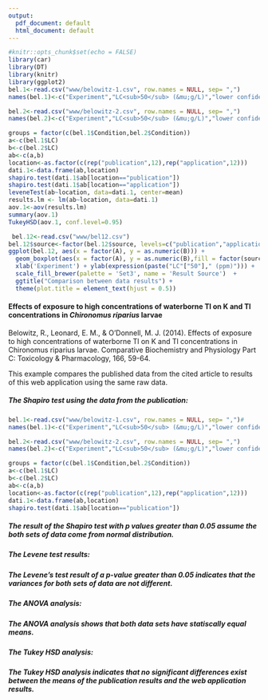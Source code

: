 ```yaml
---
output:
  pdf_document: default
  html_document: default
---
```


```r
#knitr::opts_chunk$set(echo = FALSE)
library(car)
library(DT)
library(knitr)
library(ggplot2)
bel.1<-read.csv("www/belowitz-1.csv", row.names = NULL, sep= ",")
names(bel.1)<-c("Experiment","LC<sub>50</sub> (&mu;g/L)","lower confidence limit (&mu;g/L)","upper confidence limit (&mu;g/L)")

bel.2<-read.csv("www/belowitz-2.csv", row.names = NULL, sep= ",")
names(bel.2)<-c("Experiment","LC<sub>50</sub> (&mu;g/L)","lower confidence limit (&mu;g/L)","upper confidence limit (&mu;g/L)")

groups = factor(c(bel.1$Condition,bel.2$Condition))
a<-c(bel.1$LC)
b<-c(bel.2$LC)
ab<-c(a,b)
location<-as.factor(c(rep("publication",12),rep("application",12)))
dati.1<-data.frame(ab,location)
shapiro.test(dati.1$ab[location=="publication"])
shapiro.test(dati.1$ab[location=="application"])
leveneTest(ab~location, data=dati.1, center=mean)
results.lm <- lm(ab~location, data=dati.1)
aov.1<-aov(results.lm)
summary(aov.1)
TukeyHSD(aov.1, conf.level=0.95)

 bel.12<-read.csv("www/bel12.csv")
bel.12$source<-factor(bel.12$source, levels=c("publication","application"))
ggplot(bel.12, aes(x = factor(A), y = as.numeric(B))) +
  geom_boxplot(aes(x = factor(A), y = as.numeric(B),fill = factor(source))) +
  xlab('Experiment') + ylab(expression(paste("LC"["50"]," (ppm)"))) +
  scale_fill_brewer(palette = 'Set3', name = 'Result Source')  + 
  ggtitle("Comparison between data results") +
  theme(plot.title = element_text(hjust = 0.5))
```

#### Effects of exposure to high concentrations of waterborne Tl on K and Tl concentrations in <i>Chironomus riparius</i> larvae

Belowitz, R., Leonard, E. M., & O'Donnell, M. J. (2014). Effects of exposure to high concentrations of waterborne Tl on K and Tl concentrations in Chironomus riparius larvae. Comparative Biochemistry and Physiology Part C: Toxicology & Pharmacology, 166, 59-64.

This example compares the published data from the cited article to results of this web application using the same raw data. 

##### The Shapiro test using the data from the publication:
```r
bel.1<-read.csv("www/belowitz-1.csv", row.names = NULL, sep= ",")# 
names(bel.1)<-c("Experiment","LC<sub>50</sub> (&mu;g/L)","lower confidence limit (&mu;g/L)","upper confidence limit (&mu;g/L)")

bel.2<-read.csv("www/belowitz-2.csv", row.names = NULL, sep= ",")
names(bel.2)<-c("Experiment","LC<sub>50</sub> (&mu;g/L)","lower confidence limit (&mu;g/L)","upper confidence limit (&mu;g/L)")

groups = factor(c(bel.1$Condition,bel.2$Condition))
a<-c(bel.1$LC)
b<-c(bel.2$LC)
ab<-c(a,b)
location<-as.factor(c(rep("publication",12),rep("application",12)))
dati.1<-data.frame(ab,location)
shapiro.test(dati.1$ab[location=="publication"])

```
##### The result of the Shapiro test with p values greater than 0.05 assume the both sets of data come from normal distribution.

##### The Levene test results:

##### The Levene's test result of a p-value greater than 0.05 indicates that the variances for both sets of data are not different.

##### The ANOVA analysis:

##### The ANOVA analysis shows that both data sets have statiscally equal means.

##### The Tukey HSD analysis:

##### The Tukey HSD analysis indicates that no significant differences exist between the means of the publication results and the web application  results. 


